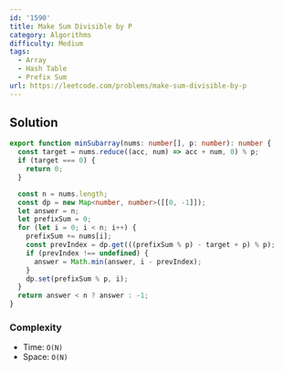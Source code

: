 ```yaml
---
id: '1590'
title: Make Sum Divisible by P
category: Algorithms
difficulty: Medium
tags:
  - Array
  - Hash Table
  - Prefix Sum
url: https://leetcode.com/problems/make-sum-divisible-by-p
---
```


## Solution

```typescript showLineNumbers
export function minSubarray(nums: number[], p: number): number {
  const target = nums.reduce((acc, num) => acc + num, 0) % p;
  if (target === 0) {
    return 0;
  }

  const n = nums.length;
  const dp = new Map<number, number>([[0, -1]]);
  let answer = n;
  let prefixSum = 0;
  for (let i = 0; i < n; i++) {
    prefixSum += nums[i];
    const prevIndex = dp.get(((prefixSum % p) - target + p) % p);
    if (prevIndex !== undefined) {
      answer = Math.min(answer, i - prevIndex);
    }
    dp.set(prefixSum % p, i);
  }
  return answer < n ? answer : -1;
}
```

### Complexity

- Time: `O(N)`
- Space: `O(N)`
